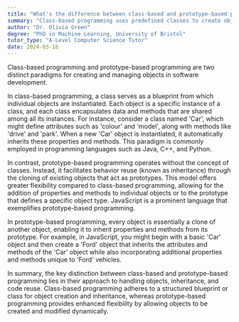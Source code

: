 ```yaml
---
title: "What's the difference between class-based and prototype-based programming?"
summary: "Class-based programming uses predefined classes to create objects, while prototype-based programming creates objects then adds properties and methods."
author: "Dr. Olivia Green"
degree: "PhD in Machine Learning, University of Bristol"
tutor_type: "A-Level Computer Science Tutor"
date: 2024-03-16
---
```


Class-based programming and prototype-based programming are two distinct paradigms for creating and managing objects in software development.

In class-based programming, a class serves as a blueprint from which individual objects are instantiated. Each object is a specific instance of a class, and each class encapsulates data and methods that are shared among all its instances. For instance, consider a class named 'Car', which might define attributes such as 'colour' and 'model', along with methods like 'drive' and 'park'. When a new 'Car' object is instantiated, it automatically inherits these properties and methods. This paradigm is commonly employed in programming languages such as Java, C++, and Python.

In contrast, prototype-based programming operates without the concept of classes. Instead, it facilitates behavior reuse (known as inheritance) through the cloning of existing objects that act as prototypes. This model offers greater flexibility compared to class-based programming, allowing for the addition of properties and methods to individual objects or to the prototype that defines a specific object type. JavaScript is a prominent language that exemplifies prototype-based programming.

In prototype-based programming, every object is essentially a clone of another object, enabling it to inherit properties and methods from its prototype. For example, in JavaScript, you might begin with a basic 'Car' object and then create a 'Ford' object that inherits the attributes and methods of the 'Car' object while also incorporating additional properties and methods unique to 'Ford' vehicles.

In summary, the key distinction between class-based and prototype-based programming lies in their approach to handling objects, inheritance, and code reuse. Class-based programming adheres to a structured blueprint or class for object creation and inheritance, whereas prototype-based programming provides enhanced flexibility by allowing objects to be created and modified dynamically.
    
